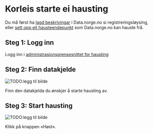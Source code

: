 # Korleis starte ei hausting

Du må først ha [lagd beskrivingar](/getting-started/creating-descriptions-registration) i Data.norge.no si registreringsløysing, eller [sett opp eit hausteendepunkt](/getting-started/publishing-descriptions) som Data.norge.no kan hauste frå.

## Steg 1: Logg inn

Logg inn i [administrasjonsgrensesnittet for hausting](https://admin.fellesdatakatalog.digdir.no/data-sources)

## Steg 2: Finn datakjelde

![TODO:legg til bilde]()

Finn den datakjelda du ønskjer å starte hausting av.

## Steg 3: Start hausting

![TODO:legg til bilde]()

Klikk på knappen «Høst».
